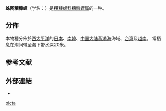 {{Speciesbox
 | taxon = Alaba picta
 | authority = (A. Adams, 1861){{r|WoRMS_1027144}}
 | synonyms_ref = {{r|WoRMS_1027144}}
 | synonyms =
* ''Alaba vladivostokensis'' {{small|Bartsch, 1929}}
* ''[[Diala|Diala]] picta'' {{small|A. Adams, 1861}}（原來組合）
* ''Diala vitrea'' {{small|G. B. Sowerby III, 1915}}
* ''[[Diffalaba|Diffalaba]] picta'' {{small|(A. Adams, 1861)}}
* Diffalaba vitrea'' {{small|(G. B. Sowerby III, 1915)}}
* Diffalaba vladivostokensis'' {{small|(Bartsch, 1929)}}
* ''[[Litiopa|Litiopa]] simplex'' {{small|Yokoyama, 1927}} †
}}

'''蛛网糟糠螺'''（学名：''{{lang|la|Alaba picta}}''）是[[糟糠螺科|糟糠螺科]][[糟糠螺属|糟糠螺属]]的一种{{r|shell_3490|WoRMS_1027144}}。

==分佈==
本物種分佈於[[西太平洋|西太平洋]]的[[日本|日本]]{{r|shell_3490}}、[[南韓|南韓]]{{r|shell_3490|shelldoc_720090224017}}、[[中国大陆|中国大陆]][[黃海|黃]][[渤海|渤海]]海域{{r|shell_3490|shelldoc_420090220138}}、[[台湾|台湾]]{{r|shell_3490|shelldoc_020090219002_05}}及[[越南|越南]]{{r|shell_3490|shelldoc_720090224022}}。
常栖息在潮间带至潮下带水深20米{{r|shell_3490}}。

==参考文献==
{{reflist|refs=
<ref name="shell_3490">{{cite web
 |url=http://shell.sinica.edu.tw/chinese/shellbase_detail.php?science_no=3490
 |title=国际贝库：蛛网糟糠螺
 |publisher=台湾贝类资料库
 |access-date=2019-05-03
 |language=zh-hant
 |archive-date=2016-03-04
 |archive-url=https://web.archive.org/web/20160304094603/http://shell.sinica.edu.tw/chinese/shellbase_detail.php?science_no=3490
 |dead-url=no
 }}</ref>
<ref name="shelldoc_020090219002_05">{{shelldoc_020090219002_05}}</ref>
<ref name="shelldoc_420090220138">{{shelldoc_420090220138}}</ref>
<ref name="shelldoc_720090224017">{{shelldoc_720090224017}}</ref>
<ref name="shelldoc_720090224022">{{shelldoc_720090224022}}</ref>
<ref name="WoRMS_1027144">{{WoRMS |id=1027144
 |title=Alaba picta (A. Adams, 1861) |db=MolluscaBase
 |last=Bouchet |first=Philippe |authorlink=菲利普·布歇特
 |date=2017-08-14 |access-date=2019-05-03 }}</ref>
}}

==外部連結==
{{commonscat|Alaba picta}}
*{{Wikispecies-inline|Alaba picta}}
{{Taxonbar}}
[[Category:糟糠螺属|picta]]
{{Mollusc-stub}}